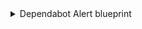 <details>
<summary>Dependabot Alert blueprint</summary>

```json showLineNumbers
{
  "identifier": "githubDependabotAlert",
  "title": "Dependabot Alert",
  "icon": "Github",
  "schema": {
    "properties": {
      "severity": {
        "title": "Severity",
        "type": "string",
        "enum": ["low", "medium", "high", "critical"],
        "enumColors": {
          "low": "yellow",
          "medium": "orange",
          "high": "red",
          "critical": "red"
        },
        "icon": "DefaultProperty"
      },
      "state": {
        "title": "State",
        "type": "string",
        "enum": ["auto_dismissed", "dismissed", "fixed", "open"],
        "enumColors": {
          "auto_dismissed": "green",
          "dismissed": "green",
          "fixed": "green",
          "open": "red"
        },
        "icon": "DefaultProperty"
      },
      "packageName": {
        "icon": "DefaultProperty",
        "title": "Package Name",
        "type": "string"
      },
      "packageEcosystem": {
        "title": "Package Ecosystem",
        "type": "string"
      },
      "manifestPath": {
        "title": "Manifest Path",
        "type": "string"
      },
      "scope": {
        "title": "Scope",
        "type": "string"
      },
      "ghsaID": {
        "title": "GHSA ID",
        "type": "string"
      },
      "cveID": {
        "title": "CVE ID",
        "type": "string"
      },
      "url": {
        "title": "URL",
        "type": "string",
        "format": "url"
      },
      "references": {
        "icon": "Vulnerability",
        "title": "References",
        "type": "array",
        "items": {
          "type": "string",
          "format": "url"
        }
      },
      "alertCreatedAt": {
        "icon": "DefaultProperty",
        "type": "string",
        "title": "Alert Created At",
        "format": "date-time"
      },
      "alertUpdatedAt": {
        "icon": "DefaultProperty",
        "type": "string",
        "title": "Alert Updated At",
        "format": "date-time"
      }
    },
    "required": []
  },
  "mirrorProperties": {},
  "calculationProperties": {},
  "relations": {
    "repository": {
      "title": "Repository",
      "target": "githubRepository",
      "required": true,
      "many": false
    }
  }
}
```

</details>
